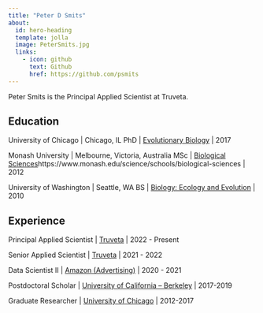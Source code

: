 ```yaml
---
title: "Peter D Smits"
about:
  id: hero-heading
  template: jolla
  image: PeterSmits.jpg
  links:
    - icon: github
      text: Github
      href: https://github.com/psmits
---
```



:::{#hero-heading}

Peter Smits is the Principal Applied Scientist at Truveta.


## Education

University of Chicago | Chicago, IL
PhD | [Evolutionary Biology](https://evbio.uchicago.edu/) | 2017

Monash University | Melbourne, Victoria, Australia
MSc | [Biological Sciences]()https://www.monash.edu/science/schools/biological-sciences | 2012

University of Washington | Seattle, WA
BS | [Biology: Ecology and Evolution](https://www.biology.washington.edu/) | 2010


## Experience

Principal Applied Scientist | [Truveta](https://www.truveta.com/) | 2022 - Present

Senior Applied Scientist | [Truveta](https://www.truveta.com/) | 2021 - 2022

Data Scientist II | [Amazon (Advertising)](https://www.amazon.com) | 2020 - 2021

Postdoctoral Scholar | [University of California -- Berkeley](https://ib.berkeley.edu/) | 2017-2019

Graduate Researcher | [University of Chicago](https://evbio.uchicago.edu/) | 2012-2017

:::
